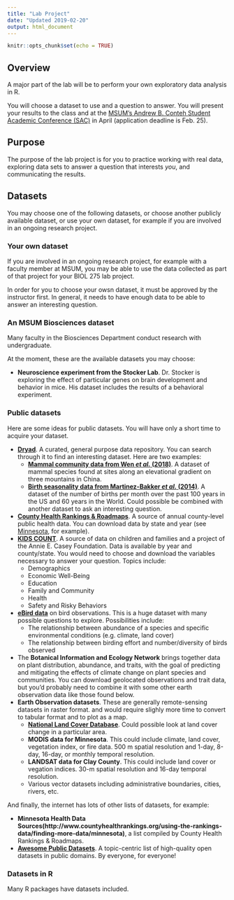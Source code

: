 ```yaml
---
title: "Lab Project"
date: "Updated 2019-02-20"
output: html_document
---
```


```r
knitr::opts_chunk$set(echo = TRUE)
```

## Overview

A major part of the lab will be to perform your own exploratory data analysis in R.

You will choose a dataset to use and a question to answer. You will present your results to the class and at the [MSUM’s Andrew B. Conteh Student Academic Conference (SAC)](https://www.mnstate.edu/sac/) in April (application deadline is Feb. 25).

## Purpose

The purpose of the lab project is for you to practice working with real data, exploring data sets to answer a question that interests _you_, and communicating the results.

## Datasets

You may choose one of the following datasets, or choose another publicly available dataset, or use your own dataset, for example if you are involved in an ongoing research project.

### Your own dataset

If you are involved in an ongoing research project, for example with a faculty member at MSUM, you may be able to use the data collected as part of that project for your BIOL 275 lab project.

In order for you to choose your owsn dataset, it must be approved by the instructor first. In general, it needs to have enough data to be able to answer an interesting question.

### An MSUM Biosciences dataset

Many faculty in the Biosciences Department conduct research with undergraduate.

At the moment, these are the available datasets you may choose:

- **Neuroscience experiment from the Stocker Lab**. Dr. Stocker is exploring the effect of particular genes on brain development and behavior in mice. His dataset includes the results of a behavioral experiment.

### Public datasets

Here are some ideas for public datasets. You will have only a short time to acquire your dataset.

- **[Dryad](http://datadryad.org/)**. A curated, general purpose data repository. You can search through it to find an interesting dataset. Here are two examples:
    - **[Mammal community data from Wen _et al._ (2018)](http://hdl.handle.net/10255/dryad.170813 )**. A dataset of mammal species found at sites along an elevational gradient on three mountains in China.
    - **[Birth seasonality data from Martinez-Bakker _et al._ (2014)](http://hdl.handle.net/10255/dryad.170822)**. A dataset of the number of births per month over the past 100 years in the US and 60 years in the World. Could possible be combined with another dataset to ask an interesting question.
- **[County Health Rankings & Roadmaps](http://www.countyhealthrankings.org/)**. A source of annual county-level public health data. You can download data by state and year (see [Minnesota](http://www.countyhealthrankings.org/app/minnesota/2017/downloads), for example).
- **[KIDS COUNT](http://datacenter.kidscount.org/)**. A source of data on children and families and a project of the Annie E. Casey Foundation. Data is available by year and county/state. You would need to choose and download the variables necessary to answer your question. Topics include:
    - Demographics
    - Economic Well-Being
    - Education
    - Family and Community
    - Health
    - Safety and Risky Behaviors
- **[eBird data](https://ebird.org/science)** on bird observations. This is a huge dataset with many possible questions to explore. Possibilities include:
    - The relationship between abundance of a species and specific environmental conditions (e.g. climate, land cover)
    - The relationship between birding effort and number/diversity of birds observed
- The **Botanical Information and Ecology Network** brings together data on plant distribution, abundance, and traits, with the goal of predicting and mitigating the effects of climate change on plant species and communities. You can download geolocated observations and trait data, but you'd probably need to combine it with some other earth observation data like those found below.
- **Earth Observation datasets**. These are generally remote-sensing datasets in raster format. and would require slighly more time to convert to tabular format and to plot as a map.
    - **[National Land Cover Database](https://www.mrlc.gov/finddata.php)**. Could possible look at land cover change in a particular area.
    - **MODIS data for Minnesota**. This could include climate, land cover, vegetation index, or fire data. 500 m spatial resolution and 1-day, 8-day, 16-day, or monthly temporal resolution.
    - **LANDSAT data for Clay County**. This could include land cover or vegation indices. 30-m spatial resolution and 16-day temporal resolution.
    - Various vector datasets including administrative boundaries, cities, rivers, etc.

And finally, the internet has lots of other lists of datasets, for example:

- **Minnesota Health Data Sources(http://www.countyhealthrankings.org/using-the-rankings-data/finding-more-data/minnesota)**, a list compiled by County Health Rankings & Roadmaps.
- **[Awesome Public Datasets](https://github.com/awesomedata/awesome-public-datasets)**. A topic-centric list of high-quality open datasets in public domains. By everyone, for everyone! 

### Datasets in R

Many R packages have datasets included.

